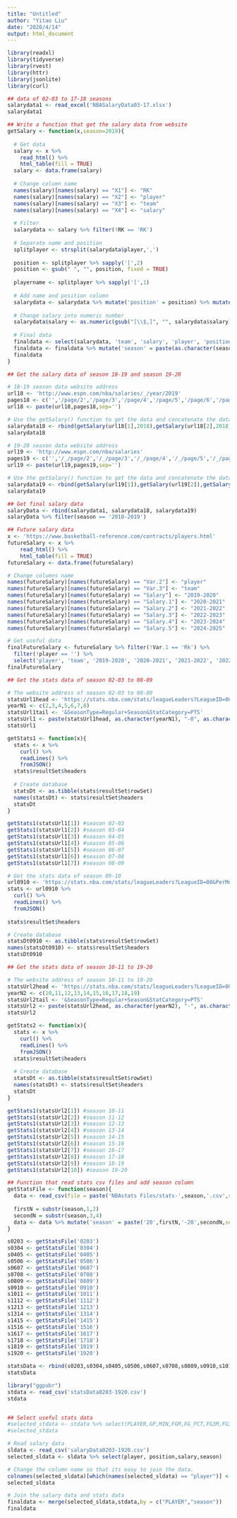 ```yaml
---
title: "Untitled"
author: "Yitao Liu"
date: "2020/4/14"
output: html_document
---
```


```r
library(readxl)
library(tidyverse)
library(rvest)
library(httr)
library(jsonlite)
library(curl)
```


```r
## data of 02-03 to 17-18 seasons
salarydata1 <- read_excel('NBASalaryData03-17.xlsx')
salarydata1

```

```r
## Write a function that get the salary data from website
getSalary <- function(x,season=2019){
  
  # Get data
  salary <- x %>% 
    read_html() %>%
    html_table(fill = TRUE)
  salary <- data.frame(salary)
  
  # Change column name
  names(salary)[names(salary) == "X1"] <- "RK"
  names(salary)[names(salary) == "X2"] <- "player"
  names(salary)[names(salary) == "X3"] <- "team"
  names(salary)[names(salary) == "X4"] <- "salary"
  
  # Filter
  salarydata <- salary %>% filter(!RK == 'RK')
  
  # Separate name and position
  splitplayer <- strsplit(salarydata$player,',')
  
  position <- splitplayer %>% sapply('[',2)
  position <- gsub(" ", "", position, fixed = TRUE)
  
  playername <- splitplayer %>% sapply('[',1)
  
  # Add name and position column
  salarydata <- salarydata %>% mutate('position' = position) %>% mutate('player' = playername)
  
  # Change salary into numeric number
  salarydata$salary <- as.numeric(gsub("[\\$,]", "", salarydata$salary))
  
  # Final data
  finaldata <- select(salarydata, 'team', 'salary', 'player', 'position')
  finaldata <- finaldata %>% mutate('season' = paste(as.character(season),as.character(season+1),sep='-'))
  finaldata
}
```

```r
## Get the salary data of season 18-19 and season 19-20

# 18-19 season data website address
url18 <- 'http://www.espn.com/nba/salaries/_/year/2019'
pages18 <- c('','/page/2','/page/3','/page/4','/page/5','/page/6','/page/7','/page/8','/page/9','/page/10','/page/11','/page/12','/page/13')
url18 <- paste(url18,pages18,sep='')

# Use the getSalary() function to get the data and concatenate the data together.
salarydata18 <- rbind(getSalary(url18[1],2018),getSalary(url18[2],2018),getSalary(url18[3],2018),getSalary(url18[4],2018),getSalary(url18[5],2018),getSalary(url18[6],2018),getSalary(url18[7],2018),getSalary(url18[8],2018),getSalary(url18[9],2018),getSalary(url18[10],2018),getSalary(url18[11],2018),getSalary(url18[12],2018),getSalary(url18[13],2018))
salarydata18

# 19-20 season data website address
url19 <- 'http://www.espn.com/nba/salaries'
pages19 <- c('','/_/page/2','/_/page/3','/_/page/4','/_/page/5','/_/page/6','/_/page/7','/_/page/8','/_/page/9','/_/page/10','/_/page/11','/_/page/12','/_/page/13','/_/page/14')
url19 <- paste(url19,pages19,sep='')

# Use the getSalary() function to get the data and concatenate the data together.
salarydata19 <- rbind(getSalary(url19[1]),getSalary(url19[2]),getSalary(url19[3]),getSalary(url19[4]),getSalary(url19[5]),getSalary(url19[6]),getSalary(url19[7]),getSalary(url19[8]),getSalary(url19[9]),getSalary(url19[10]),getSalary(url19[11]),getSalary(url19[12]),getSalary(url19[13]),getSalary(url19[14]))
salarydata19

```

```r
## Get final salary data
salaryData <- rbind(salarydata1, salarydata18, salarydata19)
salaryData %>% filter(season == '2018-2019')
```

```r
## Future salary data
x <- 'https://www.basketball-reference.com/contracts/players.html'
futureSalary <- x %>% 
    read_html() %>%
    html_table(fill = TRUE)
futureSalary <- data.frame(futureSalary)

# Change columns name
names(futureSalary)[names(futureSalary) == "Var.2"] <- "player"
names(futureSalary)[names(futureSalary) == "Var.3"] <- "team"
names(futureSalary)[names(futureSalary) == "Salary"] <- "2019-2020"
names(futureSalary)[names(futureSalary) == "Salary.1"] <- "2020-2021"
names(futureSalary)[names(futureSalary) == "Salary.2"] <- "2021-2022"
names(futureSalary)[names(futureSalary) == "Salary.3"] <- "2022-2023"
names(futureSalary)[names(futureSalary) == "Salary.4"] <- "2023-2024"
names(futureSalary)[names(futureSalary) == "Salary.5"] <- "2024-2025"

# Get useful data
finalFutureSalary <- futureSalary %>% filter(!Var.1 == 'Rk') %>% 
  filter(!player == '') %>% 
  select('player', 'team', '2019-2020', '2020-2021', '2021-2022', '2022-2023', '2023-2024', '2024-2025')
finalFutureSalary
```

```r
## Get the stats data of season 02-03 to 08-09

# The website address of season 02-03 to 08-09
statsUrl1head <- 'https://stats.nba.com/stats/leagueLeaders?LeagueID=00&PerMode=PerGame&Scope=S&Season=200'
yearN1 <- c(2,3,4,5,6,7,8)
statsUrl1tail <- '&SeasonType=Regular+Season&StatCategory=PTS'
statsUrl1 <- paste(statsUrl1head, as.character(yearN1), "-0", as.character((yearN1+1)), statsUrl1tail, sep='')
statsUrl1

getStats1 <- function(x){
  stats <- x %>% 
    curl() %>%
    readLines() %>%
    fromJSON()
  stats$resultSet$headers
  
  # Create database
  statsDt <- as.tibble(stats$resultSet$rowSet)
  names(statsDt) <- stats$resultSet$headers
  statsDt
}

getStats1(statsUrl1[1]) #season 02-03
getStats1(statsUrl1[2]) #season 03-04
getStats1(statsUrl1[3]) #season 04-05
getStats1(statsUrl1[4]) #season 05-06
getStats1(statsUrl1[5]) #season 06-07
getStats1(statsUrl1[6]) #season 07-08
getStats1(statsUrl1[7]) #season 08-09
```

```r
# Get the stats data of season 09-10
url0910 <- 'https://stats.nba.com/stats/leagueLeaders?LeagueID=00&PerMode=PerGame&Scope=S&Season=2009-10&SeasonType=Regular+Season&StatCategory=PTS'
stats <- url0910 %>% 
  curl() %>%
  readLines() %>%
  fromJSON()
  
stats$resultSet$headers

# Create database
statsDt0910 <- as.tibble(stats$resultSet$rowSet)
names(statsDt0910) <- stats$resultSet$headers
statsDt0910
```

```r
## Get the stats data of season 10-11 to 19-20

# The website address of season 10-11 to 19-20
statsUrl2head <- 'https://stats.nba.com/stats/leagueLeaders?LeagueID=00&PerMode=PerGame&Scope=S&Season=20'
yearN2 <- c(10,11,12,13,14,15,16,17,18,19)
statsUrl2tail <- '&SeasonType=Regular+Season&StatCategory=PTS'
statsUrl2 <- paste(statsUrl2head, as.character(yearN2), "-", as.character((yearN2+1)), statsUrl2tail, sep='')
statsUrl2

getStats2 <- function(x){
  stats <- x %>% 
    curl() %>%
    readLines() %>%
    fromJSON()
  stats$resultSet$headers
  
  # Create database
  statsDt <- as.tibble(stats$resultSet$rowSet)
  names(statsDt) <- stats$resultSet$headers
  statsDt
}

getStats1(statsUrl2[1]) #season 10-11
getStats1(statsUrl2[2]) #season 11-12
getStats1(statsUrl2[3]) #season 12-13
getStats1(statsUrl2[4]) #season 13-14
getStats1(statsUrl2[5]) #season 14-15
getStats1(statsUrl2[6]) #season 15-16
getStats1(statsUrl2[7]) #season 16-17
getStats1(statsUrl2[8]) #season 17-18
getStats1(statsUrl2[9]) #season 18-19
getStats1(statsUrl2[10]) #season 19-20
```

```r
## Function that read stats csv files and add season column
getStatsFile <- function(season){ 
  data <- read_csv(file = paste('NBAstats Files/stats-',season,'.csv',sep = ''))
  
  firstN = substr(season,1,2)
  secondN = substr(season,3,4)
  data <- data %>% mutate('season' = paste('20',firstN,'-20',secondN,sep=''))
}

s0203 <- getStatsFile('0203')
s0304 <- getStatsFile('0304')
s0405 <- getStatsFile('0405')
s0506 <- getStatsFile('0506')
s0607 <- getStatsFile('0607')
s0708 <- getStatsFile('0708')
s0809 <- getStatsFile('0809')
s0910 <- getStatsFile('0910')
s1011 <- getStatsFile('1011')
s1112 <- getStatsFile('1112')
s1213 <- getStatsFile('1213')
s1314 <- getStatsFile('1314')
s1415 <- getStatsFile('1415')
s1516 <- getStatsFile('1516')
s1617 <- getStatsFile('1617')
s1718 <- getStatsFile('1718')
s1819 <- getStatsFile('1819')
s1920 <- getStatsFile('1920')

statsData <- rbind(s0203,s0304,s0405,s0506,s0607,s0708,s0809,s0910,s1011,s1112,s1213,s1314,s1415,s1516,s1617,s1718,s1819,s1920)
statsData
```

```r
library("ggpubr")
stdata <- read_csv('statsData0203-1920.csv')
stdata


## Select useful stats data
#selected_stdata <- stdata %>% select(PLAYER,GP,MIN,FGM,FG_PCT,FG3M,FG3_PCT,FTM,FT_PCT,REB,AST,STL,BLK,TOV,PTS,EFF,season)
#selected_stdata

# Read salary data
sldata <- read_csv('salaryData0203-1920.csv')
selected_sldata <- sldata %>% select(player, position,salary,season)

# Change the column name so that its easy to join the data.
colnames(selected_sldata)[which(names(selected_sldata) == "player")] <- "PLAYER"
selected_sldata

# Join the salary data and stats data
finaldata <- merge(selected_sldata,stdata,by = c("PLAYER","season"))
finaldata

```
